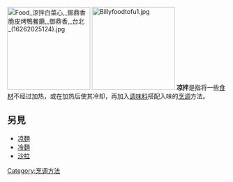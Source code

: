 {{expand|time=2010-09-07T02:10:25+00:00}}
[[File:Food_涼拌白菜心,_御鼎香脆皮烤鴨餐廳,_御鼎香,_台北_(16262025124).jpg|190px]]
[[File:Billyfoodtofu1.jpg|190px]]
'''凉拌'''是指将一些[[食材|食材]]不经过加热，或在加热后使其冷却，再加入[[调味料|调味料]]搭配入味的[[烹调|烹调]]方法。

==另見==
*[[凉麵|凉麵]]
*[[冷麵|冷麵]]
*[[沙拉|沙拉]]

{{Food-stub}}
{{烹飪技術}}
[[Category:烹调方法|Category:烹调方法]]